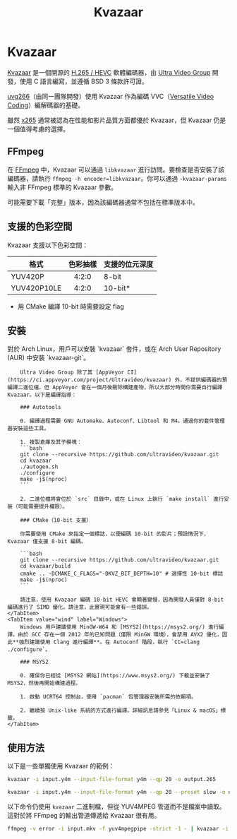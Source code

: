 ﻿---
title: Kvazaar
sidebar_position: 11
---


# Kvazaar

[Kvazaar](https://github.com/ultravideo/kvazaar) 是一個開源的 [H.265 / HEVC](/docs/video/HEVC) 軟體編碼器，由 [Ultra Video Group](https://ultravideo.fi/) 開發，使用 C 語言編寫，並遵循 BSD 3 條款許可證。

[uvg266](/docs/encoders/uvg266)（由同一團隊開發）使用 Kvazaar 作為編碼 VVC（[Versatile Video Coding](/docs/video/VVC)）編解碼器的基礎。

雖然 [x265](/docs/encoders/x265) 通常被認為在性能和影片品質方面都優於 Kvazaar，但 Kvazaar 仍是一個值得考慮的選擇。

## FFmpeg

在 [FFmpeg](../utilities/ffmpeg.mdx) 中，Kvazaar 可以通過 ``libkvazaar`` 進行訪問。要檢查是否安裝了該編碼器，請執行 ``ffmpeg -h encoder=libkvazaar``。你可以通過 ``-kvazaar-params`` 輸入非 FFmpeg 標準的 Kvazaar 參數。

可能需要下載「完整」版本，因為該編碼器通常不包括在標準版本中。

## 支援的色彩空間

Kvazaar 支援以下色彩空間：

| 格式             | 色彩抽樣         | 支援的位元深度       |
|------------------|:------------------:|-----------------------|
| YUV420P          | 4:2:0              | 8-bit                 |
| YUV420P10LE      | 4:2:0              | 10-bit*               |

* 用 CMake 編譯 10-bit 時需要設定 flag
## 安裝

<Tabs>
    <TabItem value="unixlike" label="Linux & macOS" default>
        對於 Arch Linux，用戶可以安裝 `kvazaar` 套件，或在 Arch User Repository (AUR) 中安裝 `kvazaar-git`。

        Ultra Video Group 除了其 [AppVeyor CI](https://ci.appveyor.com/project/Ultravideo/kvazaar) 外，不提供編碼器的預編譯二進位檔，但 AppVeyor 會在一個月後刪除構建產物，所以大部分時間你需要自行編譯 Kvazaar。以下是編譯指導：

        ### Autotools

        0. 編譯過程需要 GNU Automake、Autoconf、Libtool 和 M4。通過你的套件管理器安裝這些工具。

        1. 複製倉庫及其子模塊：
        ```bash
        git clone --recursive https://github.com/ultravideo/kvazaar.git
        cd kvazaar
        ./autogen.sh
        ./configure
        make -j$(nproc)
        ```

        2. 二進位檔將會位於 `src` 目錄中，或在 Linux 上執行 `make install` 進行安裝（可能需要提升權限）。

        ### CMake（10-bit 支援）

        你需要使用 CMake 來指定一個標誌，以便編碼 10-bit 的影片；預設情況下，Kvazaar 僅支援 8-bit 編碼。

        ```bash
        git clone --recursive https://github.com/ultravideo/kvazaar.git
        cd kvazaar/build
        cmake .. -DCMAKE_C_FLAGS="-DKVZ_BIT_DEPTH=10" # 選擇性 10-bit 標誌
        make -j$(nproc)
        ```

        請注意，使用 Kvazaar 編碼 10-bit HEVC 會顯著變慢，因為開發人員僅對 8-bit 編碼進行了 SIMD 優化。請注意，此實現可能會有一些錯誤。
    </TabItem>
    <TabItem value="wind" label="Windows">
        Windows 用戶建議使用 MinGW-W64 和 [MSYS2](https://msys2.org/) 進行編譯。由於 GCC 存在一個 2012 年的已知問題（僅限 MinGW 環境），會禁用 AVX2 優化，因此**強烈建議使用 Clang 進行編譯**。在 Autoconf 階段，執行 `CC=clang ./configure`。

        ### MSYS2

        0. 確保你已經從 [MSYS2 網站](https://www.msys2.org/) 下載並安裝了 MSYS2，然後再開始構建過程。

        1. 啟動 UCRT64 控制台，使用 `pacman` 包管理器安裝所需的依賴項。

        2. 繼續按 Unix-like 系統的方式進行編譯。詳細訊息請參見「Linux & macOS」標籤。
    </TabItem>
</Tabs>

## 使用方法

以下是一些單獨使用 Kvazaar 的範例：

```bash title="簡單的 Y4M 輸入，QP 20，原始 265 位元流輸出"
kvazaar -i input.y4m --input-file-format y4m --qp 20 -o output.265
```

```bash title="預設慢速，CRF 20，Y4M 輸入"
kvazaar -i input.y4m --input-file-format y4m --qp 20 --preset slow -o output.265
```

以下命令仍使用 `kvazaar` 二進制檔，但從 YUV4MPEG 管道而不是檔案中讀取。這對於將 FFmpeg 的輸出管道傳遞給 Kvazaar 很有用。

```bash title="FFmpeg 管道"
ffmpeg -v error -i input.mkv -f yuv4mpegpipe -strict -1 - | kvazaar -i - --input-file-format y4m --qp 20 --preset slow -o output.265
```